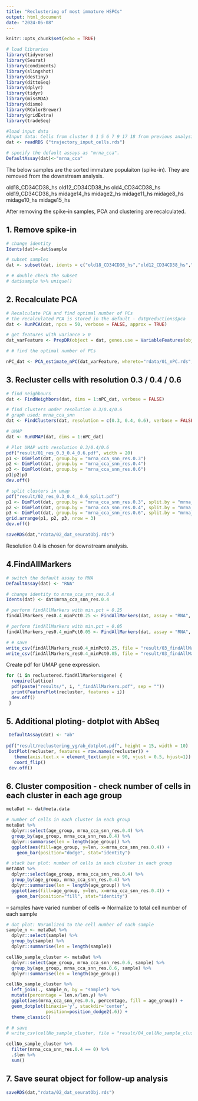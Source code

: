 ```yaml
---
title: "Reclustering of most immature HSPCs"
output: html_document
date: "2024-05-08"
---
```


```r
knitr::opts_chunk$set(echo = TRUE)
```

```r
# load libraries
library(tidyverse)
library(Seurat)
library(condiments)
library(slingshot)
library(destiny)
library(dittoSeq)
library(dplyr)
library(tidyr)
library(missMDA)
library(dismo)
library(RColorBrewer)
library(gridExtra)
library(tradeSeq)
```

```r
#load input data
#Input data: Cells from cluster 0 1 5 6 7 9 17 18 from previous analysis
dat <- readRDS ("trajectory_input_cells.rds")

# specify the default assays as "mrna_cca".
DefaultAssay(dat)<-"mrna_cca"
```

The below samples are the sorted immature populaiton (spike-in). They are removed from the downstream analysis.

old18_CD34CD38_hs
old12_CD34CD38_hs
old4_CD34CD38_hs
old19_CD34CD38_hs
midage14_hs
midage2_hs
midage11_hs
midage8_hs
midage10_hs
midage15_hs

After removing the spike-in samples, PCA and clustering are recalculated.


## 1. Remove spike-in
```r
# change identity
Idents(dat)<-dat$sample

# subset samples
dat <- subset(dat, idents = c("old18_CD34CD38_hs","old12_CD34CD38_hs","old4_CD34CD38_hs","old19_CD34CD38_hs", "midage14_hs","midage2_hs","midage11_hs","midage8_hs","midage10_hs","midage15_hs"), invert=T)

# # double check the subset
# dat$sample %>% unique()
```

## 2. Recalculate PCA
```r
# Recalculate PCA and find optimal number of PCs
# the recalculated PCA is stored in the default - dat@reductions$pca
dat <- RunPCA(dat, npcs = 50, verbose = FALSE, approx = TRUE)

# get features with variance > 0
dat_varFeature <- PrepDR(object = dat, genes.use = VariableFeatures(object = dat), use.imputed = F, assay.type = "mrna_cca")

# # find the optimal number of PCs

nPC_dat <- PCA_estimate_nPC(dat_varFeature, whereto="rdata/01_nPC.rds", by.nPC=1, to.nPC = 50)
```

## 3. Recluster cells with resolution 0.3 / 0.4 / 0.6
```r
# find neighbours
dat <- FindNeighbors(dat, dims = 1:nPC_dat, verbose = FALSE)

# find clusters under resolution 0.3/0.4/0.6
# graph used: mrna_cca_snn
dat <- FindClusters(dat, resolution = c(0.3, 0.4, 0.6), verbose = FALSE)

# UMAP 
dat <- RunUMAP(dat, dims = 1:nPC_dat)

# Plot UMAP with resolution 0.3/0.4/0.6
pdf("result/01_res_0.3_0.4_0.6.pdf", width = 20)
p1 <- DimPlot(dat, group.by = "mrna_cca_snn_res.0.3")
p2 <- DimPlot(dat, group.by = "mrna_cca_snn_res.0.4")
p3 <- DimPlot(dat, group.by = "mrna_cca_snn_res.0.6")
p1|p2|p3
dev.off()

# split clusters in umap
pdf("result/02_res_0.3_0.4__0.6_split.pdf")
p1 <- DimPlot(dat, group.by = "mrna_cca_snn_res.0.3", split.by = "mrna_cca_snn_res.0.3")
p2 <- DimPlot(dat, group.by = "mrna_cca_snn_res.0.4", split.by = "mrna_cca_snn_res.0.4")
p3 <- DimPlot(dat, group.by = "mrna_cca_snn_res.0.6", split.by = "mrna_cca_snn_res.0.6")
grid.arrange(p1, p2, p3, nrow = 3)
dev.off()

saveRDS(dat,"rdata/02_dat_seuratObj.rds")
```

Resolution 0.4 is chosen for downstream analysis.

## 4.FindAllMarkers
```r
# switch the default assay to RNA
DefaultAssay(dat) <- "RNA"

# change identity to mrna_cca_snn_res.0.4
Idents(dat) <- dat$mrna_cca_snn_res.0.4

# perform findAllMarkers with min.pct = 0.25
findAllMarkers_res0.4_minPct0.25 <- FindAllMarkers(dat, assay = "RNA", only.pos = TRUE, min.pct = 0.25, logfc.threshold = 0.25, test.use = "wilcox")

# perform findAllMarkers with min.pct = 0.05
findAllMarkers_res0.4_minPct0.05 <- FindAllMarkers(dat, assay = "RNA", only.pos = TRUE, min.pct = 0.05, logfc.threshold = 0.25, test.use = "wilcox")

# # save
write_csv(findAllMarkers_res0.4_minPct0.25, file = "result/03_findAllMarkers_res0.4_minPct0.25.csv")
write_csv(findAllMarkers_res0.4_minPct0.05, file = "result/03_findAllMarkers_res0.4_minPct0.05.csv")
```

Create pdf for UMAP gene expression.
```r
for (i in reclustered.findAllMarkers$gene) {
  require(lattice)
  pdf(paste("results/", i, "_findAllMarkers.pdf", sep = ""))
  print(FeaturePlot(recluster, features = i))
  dev.off()
 }
```

## 5. Additional ploting- dotplot with AbSeq
```r
 DefaultAssay(dat) <- "ab"
 
pdf("result/reclustering_yg/ab_dotplot.pdf", height = 15, width = 10)
 DotPlot(recluster, features = row.names(recluster)) +
   theme(axis.text.x = element_text(angle = 90, vjust = 0.5, hjust=1)) +
   coord_flip()
 dev.off()
```

## 6. Cluster composition - check number of cells in each cluster in each age group
```r
metaDat <- dat@meta.data

# number of cells in each cluster in each group
metaDat %>% 
  dplyr::select(age_group, mrna_cca_snn_res.0.4) %>% 
  group_by(age_group, mrna_cca_snn_res.0.4) %>% 
  dplyr::summarise(len = length(age_group)) %>% 
  ggplot(aes(fill=age_group, y=len, x=mrna_cca_snn_res.0.4)) + 
    geom_bar(position="dodge", stat="identity")

# stack bar plot: number of cells in each cluster in each group
metaDat %>% 
  dplyr::select(age_group, mrna_cca_snn_res.0.4) %>% 
  group_by(age_group, mrna_cca_snn_res.0.4) %>% 
  dplyr::summarise(len = length(age_group)) %>% 
  ggplot(aes(fill=age_group, y=len, x=mrna_cca_snn_res.0.4)) + 
    geom_bar(position="fill", stat="identity")
```

-- samples have varied number of cells => Normalize to total cell number of each sample
```r
# dot plot: Noramlized to the cell number of each sample
sample_n <- metaDat %>% 
  dplyr::select(sample) %>% 
  group_by(sample) %>% 
  dplyr::summarise(len = length(sample))

cellNo_sample_cluster <- metaDat %>% 
  dplyr::select(age_group, mrna_cca_snn_res.0.6, sample) %>% 
  group_by(age_group, mrna_cca_snn_res.0.6, sample) %>% 
  dplyr::summarise(len = length(age_group)) 

cellNo_sample_cluster %>% 
  left_join(., sample_n, by = "sample") %>% 
  mutate(percentage = len.x/len.y) %>% 
  ggplot(aes(mrna_cca_snn_res.0.6, percentage, fill = age_group)) +
  geom_dotplot(binaxis='y', stackdir='center', 
               position=position_dodge2(.6)) +
  theme_classic()

# # save
# write_csv(cellNo_sample_cluster, file = "result/04_cellNo_sample_cluster.csv")

cellNo_sample_cluster %>% 
  filter(mrna_cca_snn_res.0.4 == 0) %>% 
  .$len %>% 
  sum()
```

## 7. Save seurat object for follow-up analysis
```r
saveRDS(dat,"rdata/02_dat_seuratObj.rds")
```

